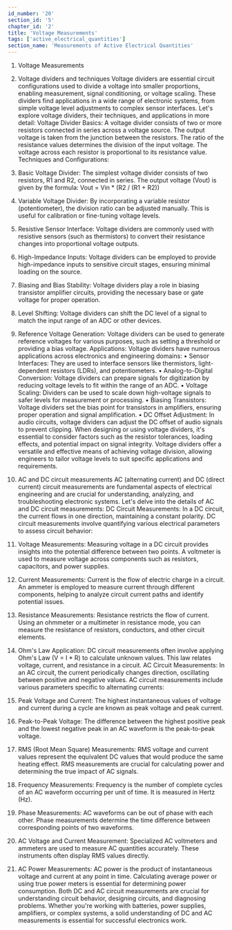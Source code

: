 ```yaml
---
id_number: '20'
section_id: '5'
chapter_id: '2'
title: 'Voltage Measurements'
tags: ['active_electrical_quantities']
section_name: 'Measurements of Active Electrical Quantities'
---
```


1.	Voltage Measurements
1. Voltage dividers and techniques
Voltage dividers are essential circuit configurations used to divide a voltage into smaller proportions, enabling measurement, signal conditioning, or voltage scaling. These dividers find applications in a wide range of electronic systems, from simple voltage level adjustments to complex sensor interfaces. Let's explore voltage dividers, their techniques, and applications in more detail:
Voltage Divider Basics: A voltage divider consists of two or more resistors connected in series across a voltage source. The output voltage is taken from the junction between the resistors. The ratio of the resistance values determines the division of the input voltage. The voltage across each resistor is proportional to its resistance value.
Techniques and Configurations:
1.	Basic Voltage Divider: The simplest voltage divider consists of two resistors, R1 and R2, connected in series. The output voltage (Vout) is given by the formula:
Vout = Vin * (R2 / (R1 + R2))
2.	Variable Voltage Divider: By incorporating a variable resistor (potentiometer), the division ratio can be adjusted manually. This is useful for calibration or fine-tuning voltage levels.
3.	Resistive Sensor Interface: Voltage dividers are commonly used with resistive sensors (such as thermistors) to convert their resistance changes into proportional voltage outputs.
4.	High-Impedance Inputs: Voltage dividers can be employed to provide high-impedance inputs to sensitive circuit stages, ensuring minimal loading on the source.
5.	Biasing and Bias Stability: Voltage dividers play a role in biasing transistor amplifier circuits, providing the necessary base or gate voltage for proper operation.
6.	Level Shifting: Voltage dividers can shift the DC level of a signal to match the input range of an ADC or other devices.
7.	Reference Voltage Generation: Voltage dividers can be used to generate reference voltages for various purposes, such as setting a threshold or providing a bias voltage.
Applications: Voltage dividers have numerous applications across electronics and engineering domains:
•	Sensor Interfaces: They are used to interface sensors like thermistors, light-dependent resistors (LDRs), and potentiometers.
•	Analog-to-Digital Conversion: Voltage dividers can prepare signals for digitization by reducing voltage levels to fit within the range of an ADC.
•	Voltage Scaling: Dividers can be used to scale down high-voltage signals to safer levels for measurement or processing.
•	Biasing Transistors: Voltage dividers set the bias point for transistors in amplifiers, ensuring proper operation and signal amplification.
•	DC Offset Adjustment: In audio circuits, voltage dividers can adjust the DC offset of audio signals to prevent clipping.
When designing or using voltage dividers, it's essential to consider factors such as the resistor tolerances, loading effects, and potential impact on signal integrity. Voltage dividers offer a versatile and effective means of achieving voltage division, allowing engineers to tailor voltage levels to suit specific applications and requirements.

2. AC and DC circuit measurements
AC (alternating current) and DC (direct current) circuit measurements are fundamental aspects of electrical engineering and are crucial for understanding, analyzing, and troubleshooting electronic systems. Let's delve into the details of AC and DC circuit measurements:
DC Circuit Measurements: In a DC circuit, the current flows in one direction, maintaining a constant polarity. DC circuit measurements involve quantifying various electrical parameters to assess circuit behavior:
1.	Voltage Measurements: Measuring voltage in a DC circuit provides insights into the potential difference between two points. A voltmeter is used to measure voltage across components such as resistors, capacitors, and power supplies.
2.	Current Measurements: Current is the flow of electric charge in a circuit. An ammeter is employed to measure current through different components, helping to analyze circuit current paths and identify potential issues.
3.	Resistance Measurements: Resistance restricts the flow of current. Using an ohmmeter or a multimeter in resistance mode, you can measure the resistance of resistors, conductors, and other circuit elements.
4.	Ohm's Law Application: DC circuit measurements often involve applying Ohm's Law (V = I * R) to calculate unknown values. This law relates voltage, current, and resistance in a circuit.
AC Circuit Measurements: In an AC circuit, the current periodically changes direction, oscillating between positive and negative values. AC circuit measurements include various parameters specific to alternating currents:
1.	Peak Voltage and Current: The highest instantaneous values of voltage and current during a cycle are known as peak voltage and peak current.
2.	Peak-to-Peak Voltage: The difference between the highest positive peak and the lowest negative peak in an AC waveform is the peak-to-peak voltage.
3.	RMS (Root Mean Square) Measurements: RMS voltage and current values represent the equivalent DC values that would produce the same heating effect. RMS measurements are crucial for calculating power and determining the true impact of AC signals.
4.	Frequency Measurements: Frequency is the number of complete cycles of an AC waveform occurring per unit of time. It is measured in Hertz (Hz).
5.	Phase Measurements: AC waveforms can be out of phase with each other. Phase measurements determine the time difference between corresponding points of two waveforms.
6.	AC Voltage and Current Measurement: Specialized AC voltmeters and ammeters are used to measure AC quantities accurately. These instruments often display RMS values directly.
7.	AC Power Measurements: AC power is the product of instantaneous voltage and current at any point in time. Calculating average power or using true power meters is essential for determining power consumption.
Both DC and AC circuit measurements are crucial for understanding circuit behavior, designing circuits, and diagnosing problems. Whether you're working with batteries, power supplies, amplifiers, or complex systems, a solid understanding of DC and AC measurements is essential for successful electronics work.


